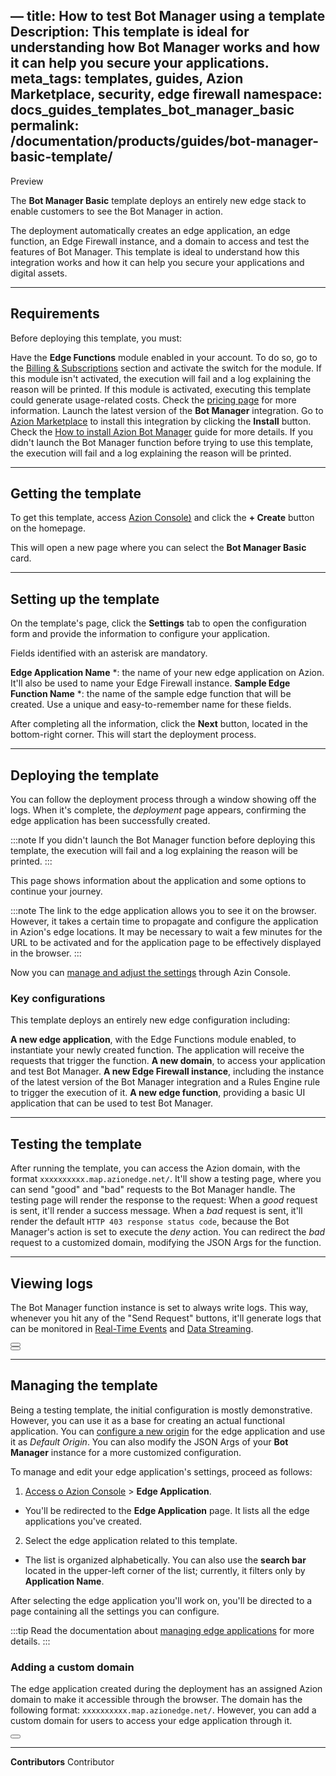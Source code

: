 —
title: How to test Bot Manager using a template
Description: This template is ideal for understanding how Bot Manager works and how it can help you secure your applications.
meta_tags:  templates, guides, Azion Marketplace, security, edge firewall
namespace: docs_guides_templates_bot_manager_basic
permalink: /documentation/products/guides/bot-manager-basic-template/
---


<Badge variant="accent">
Preview
</Badge>

The **Bot Manager Basic** template deploys an entirely new edge stack to enable customers to see the Bot Manager in action.

The deployment automatically creates an edge application, an edge function, an Edge Firewall instance, and a domain to access and test the features of Bot Manager. This template is ideal to understand how this integration works and how it can help you secure your applications and digital assets.

---
## Requirements

Before deploying this template, you must:

Have the **Edge Functions** module enabled in your account.
To do so, go to the [Billing & Subscriptions](https://manager.azion.com/billing-subscriptions/subscriptions?active_tab=subscriptions) section and activate the switch for the module.
If this module isn't activated, the execution will fail and a log explaining the reason will be printed.
If this module is activated, executing this template could generate usage-related costs. Check the [pricing page](https://www.azion.com/en/pricing/) for more information.
Launch the latest version of the **Bot Manager** integration.
Go to [Azion Marketplace](https://manager.azion.com/marketplace) to install this integration by clicking the **Install** button. Check the [How to install Azion Bot Manager](/en/documentation/products/guides/bot-manager/) guide for more details.
If you didn't launch the Bot Manager function before trying to use this template, the execution will fail and a log explaining the reason will be printed.

---

## Getting the template

To get this template, access [Azion Console)](https://console.azion.com/) and click the **+ Create** button on the homepage.

This will open a new page where you can select the **Bot Manager Basic** card.

---
## Setting up the template

On the template's page, click the **Settings** tab to open the configuration form and provide the information to configure your application.

Fields identified with an asterisk are mandatory.

**Edge Application Name** *: the name of your new edge application on Azion. It'll also be used to name your Edge Firewall instance.
**Sample Edge Function Name** *: the name of the sample edge function that will be created.
Use a unique and easy-to-remember name for these fields.

After completing all the information, click the **Next** button, located in the bottom-right corner. This will start the deployment process.

---

## Deploying the template

You can follow the deployment process through a window showing off the logs. When it's complete, the *deployment* page appears, confirming the edge application has been successfully created.

:::note
If you didn't launch the Bot Manager function before deploying this template, the execution will fail and a log explaining the reason will be printed.
:::

This page shows information about the application and some options to continue your journey.

:::note
The link to the edge application allows you to see it on the browser. However, it takes a certain time to propagate and configure the application in Azion's edge locations. It may be necessary to wait a few minutes for the URL to be activated and for the application page to be effectively displayed in the browser.
:::

Now you can [manage and adjust the settings](#managing-the-template) through Azin Console.

### Key configurations

This template deploys an entirely new edge configuration including:

**A new edge application**, with the Edge Functions module enabled, to instantiate your newly created function. The application will receive the requests that trigger the function.
**A new domain**, to access your application and test Bot Manager.
**A new Edge Firewall instance**, including the instance of the latest version of the Bot Manager integration and a Rules Engine rule to trigger the execution of it.
**A new edge function**, providing a basic UI application that can be used to test Bot Manager.

---
## Testing the template

After running the template, you can access the Azion domain, with the format `xxxxxxxxxx.map.azionedge.net/`. It'll show a testing page, where you can send "good" and "bad" requests to the Bot Manager handle.
The testing page will render the response to the request:
When a *good* request is sent, it'll render a success message.
When a *bad* request is sent, it'll render the default `HTTP 403 response status code`, because the Bot Manager's action is set to execute the *deny* action.
You can redirect the *bad* request to a customized domain, modifying the JSON Args for the function.

---
## Viewing logs

The Bot Manager function instance is set to always write logs. This way, whenever you hit any of the "Send Request" buttons, it'll generate logs that can be monitored in [Real-Time Events](/en/documentation/products/guides/secure/manage-bots/#use-real-time-events-to-observe-and-calibrate-rules) and [Data Streaming](/en/documentation/products/observe/data-streaming/).

<Button href="/en/documentation/products/observe/real-time-events/" text="go to real-time events reference" variant="secondary"> 

</Button>
<br />
<Button href="/en/documentation/products/observe/real-time-events/" text="go to data streaming reference" variant="secondary"> 

</Button>

---

## Managing the template

Being a testing template, the initial configuration is mostly demonstrative. However, you can use it as a base for creating an actual functional application. You can [configure a new origin](/en/documentation/products/build/edge-application/origins/) for the edge application and use it as *Default Origin*. You can also modify the JSON Args of your **Bot Manager** instance for a more customized configuration.

To manage and edit your edge application's settings, proceed as follows:

1. [Access o Azion Console](https://console.azion.com/) > **Edge Application**.
- You'll be redirected to the **Edge Application** page. It lists all the edge applications you've created. 
2. Select the edge application related to this template. 
- The list is organized alphabetically. You can also use the **search bar** located in the upper-left corner of the list; currently, it filters only by **Application Name**.

After selecting the edge application you'll work on, you'll be directed to a page containing all the settings you can configure.

:::tip
Read the documentation about [managing edge applications](/en/documentation/products/edge-application/first-steps/) for more details.
:::

### Adding a custom domain

The edge application created during the deployment has an assigned Azion domain to make it accessible through the browser. The domain has the following format: `xxxxxxxxxx.map.azionedge.net/`. However, you can add a custom domain for users to access your edge application through it.


<Button href="/en/documentation/products/guides/configure-a-domain/" text="go to configuring a domain guide" variant="secondary"> 

</Button>

---


**Contributors** <ContributorList>Contributor</ContributorList>
